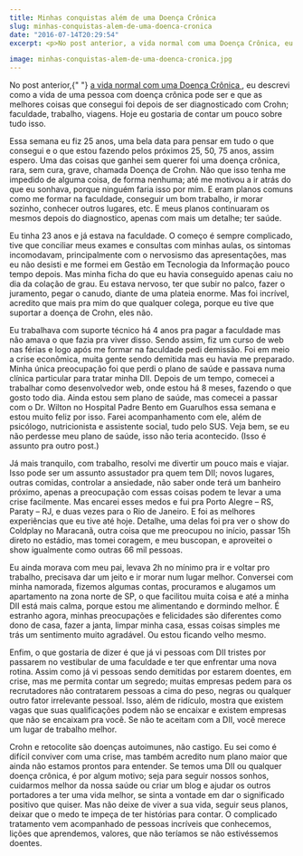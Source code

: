 ```yaml
---
title: Minhas conquistas além de uma Doença Crônica
slug: minhas-conquistas-alem-de-uma-doenca-cronica
date: "2016-07-14T20:29:54"
excerpt: <p>No post anterior, a vida normal com uma Doença Crônica, eu descrevi como a vida de uma pessoa com doença crônica pode ser e que as melhores coisas que consegui &hellip;</p>

image: minhas-conquistas-alem-de-uma-doenca-cronica.jpg
---
```


<p>
  No post anterior,{" "}
  <a
    href="http://www.diariodeumcrohnista.com.br/a-vida-normal-com-uma-doenca-cronica/"
    target="_blank"
  >
    a vida normal com uma Doença Crônica
  </a>
  , eu descrevi como a vida de uma pessoa com doença crônica pode ser e que as
  melhores coisas que consegui foi depois de ser diagnosticado com Crohn;
  faculdade, trabalho, viagens. Hoje eu gostaria de contar um pouco sobre tudo
  isso.
</p>
<p>
  Essa semana eu fiz 25 anos, uma bela data para pensar em tudo o que consegui e
  o que estou fazendo pelos próximos 25, 50, 75 anos, assim espero. Uma das
  coisas que ganhei sem querer foi uma doença crônica, rara, sem cura, grave,
  chamada Doença de Crohn. Não que isso tenha me impedido de alguma coisa, de
  forma nenhuma; até me motivou a ir atrás do que eu sonhava, porque ninguém
  faria isso por mim. E eram planos comuns como me formar na faculdade,
  conseguir um bom trabalho, ir morar sozinho, conhecer outros lugares, etc. E
  meus planos continuaram os mesmos depois do diagnostico, apenas com mais um
  detalhe; ter saúde.
</p>
<p>
  Eu tinha 23 anos e já estava na faculdade. O começo é sempre complicado, tive
  que conciliar meus exames e consultas com minhas aulas, os sintomas
  incomodavam, principalmente com o nervosismo das apresentações, mas eu não
  desisti e me formei em Gestão em Tecnologia da Informação pouco tempo depois.
  Mas minha ficha do que eu havia conseguido apenas caiu no dia da colação de
  grau. Eu estava nervoso, ter que subir no palco, fazer o juramento, pegar o
  canudo, diante de uma plateia enorme. Mas foi incrível, acredito que mais pra
  mim do que qualquer colega, porque eu tive que suportar a doença de Crohn,
  eles não.
</p>
<p>
  Eu trabalhava com suporte técnico há 4 anos pra pagar a faculdade mas não
  amava o que fazia pra viver disso. Sendo assim, fiz um curso de web nas férias
  e logo após me formar na faculdade pedi demissão. Foi em meio a crise
  econômica, muita gente sendo demitida mas eu havia me preparado. Minha única
  preocupação foi que perdi o plano de saúde e passava numa clínica particular
  para tratar minha DII. Depois de um tempo, comecei a trabalhar como
  desenvolvedor web, onde estou há 8 meses, fazendo o que gosto todo dia. Ainda
  estou sem plano de saúde, mas comecei a passar com o Dr. Wilton no Hospital
  Padre Bento em Guarulhos essa semana e estou muito feliz por isso. Farei
  acompanhamento com ele, além de psicólogo, nutricionista e assistente social,
  tudo pelo SUS. Veja bem, se eu não perdesse meu plano de saúde, isso não teria
  acontecido. (Isso é assunto pra outro post.)
</p>
<p>
  Já mais tranquilo, com trabalho, resolvi me divertir um pouco mais e viajar.
  Isso pode ser um assunto assustador pra quem tem DII; novos lugares, outras
  comidas, controlar a ansiedade, não saber onde terá um banheiro próximo,
  apenas a preocupação com essas coisas podem te levar a uma crise facilmente.
  Mas encarei esses medos e fui pra Porto Alegre – RS, Paraty – RJ, e duas vezes
  para o Rio de Janeiro. E foi as melhores experiências que eu tive até hoje.
  Detalhe, uma delas foi pra ver o show do Coldplay no Maracanã, outra coisa que
  me preocupou no início, passar 15h direto no estádio, mas tomei coragem, e meu
  buscopan, e aproveitei o show igualmente como outras 66 mil pessoas.
</p>
<p>
  Eu ainda morava com meu pai, levava 2h no mínimo pra ir e voltar pro trabalho,
  precisava dar um jeito e ir morar num lugar melhor. Conversei com minha
  namorada, fizemos algumas contas, procuramos e alugamos um apartamento na zona
  norte de SP, o que facilitou muita coisa e até a minha DII está mais calma,
  porque estou me alimentando e dormindo melhor. É estranho agora, minhas
  preocupações e felicidades são diferentes como dono de casa, fazer a janta,
  limpar minha casa, essas coisas simples me trás um sentimento muito agradável.
  Ou estou ficando velho mesmo.
</p>
<p>
  Enfim, o que gostaria de dizer é que já vi pessoas com DII tristes por
  passarem no vestibular de uma faculdade e ter que enfrentar uma nova rotina.
  Assim como já vi pessoas sendo demitidas por estarem doentes, em crise, mas me
  permita contar um segredo; muitas empresas pedem para os recrutadores não
  contratarem pessoas a cima do peso, negras ou qualquer outro fator irrelevante
  pessoal. Isso, além de ridículo, mostra que existem vagas que suas
  qualificações podem não se encaixar e existem empresas que não se encaixam pra
  você. Se não te aceitam com a DII, você merece um lugar de trabalho melhor.
</p>
<p>
  Crohn e retocolite são doenças autoimunes, não castigo. Eu sei como é difícil
  conviver com uma crise, mas também acredito num plano maior que ainda não
  estamos prontos para entender. Se temos uma DII ou qualquer doença crônica, é
  por algum motivo; seja para seguir nossos sonhos, cuidarmos melhor da nossa
  saúde ou criar um blog e ajudar os outros portadores a ter uma vida melhor, se
  sinta a vontade em dar o significado positivo que quiser. Mas não deixe de
  viver a sua vida, seguir seus planos, deixar que o medo te impeça de ter
  histórias para contar. O complicado tratamento vem acompanhado de pessoas
  incríveis que conhecemos, lições que aprendemos, valores, que não teríamos se
  não estivéssemos doentes.
</p>

